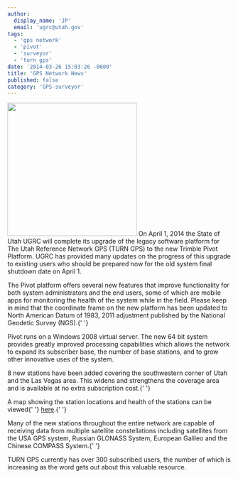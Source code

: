```yaml
---
author:
  display_name: 'JP'
  email: 'ugrc@utah.gov'
tags:
  - 'gps network'
  - 'pivot'
  - 'surveyor'
  - 'turn gps'
date: '2014-03-26 15:03:26 -0600'
title: 'GPS Network News'
published: false
category: 'GPS-surveyor'
---
```



<p>
  <img src="/images/404.png" alt="" title="GPSNetwork_March2014" width="291" height="300" class="inline-text-left" />
  On April 1, 2014 the State of Utah UGRC will complete its upgrade of the legacy software platform for The Utah Reference
  Network GPS (TURN GPS) to the new Trimble Pivot Platform. UGRC has provided many updates on the progress of this upgrade
  to existing users who should be prepared now for the old system final shutdown date on April 1.
</p>
<p>
  The Pivot platform offers several new features that improve functionality for both system administrators and the end
  users, some of which are mobile apps for monitoring the health of the system while in the field. Please keep in mind
  that the coordinate frame on the new platform has been updated to North American Datum of 1983, 2011 adjustment
  published by the National Geodetic Survey (NGS).{' '}
</p>
<p>
  Pivot runs on a Windows 2008 virtual server. The new 64 bit system provides greatly improved processing capabilities
  which allows the network to expand its subscriber base, the number of base stations, and to grow other innovative uses
  of the system.
</p>
<p>
  8 new stations have been added covering the southwestern corner of Utah and the Las Vegas area. This widens and
  strengthens the coverage area and is available at no extra subscription cost.{' '}
</p>
<p>
  A map showing the station locations and health of the stations can be viewed{' '}
  <a href="http://168.179.231.9/Map/SensorMap.aspx">here</a>.{' '}
</p>
<p>
  Many of the new stations throughout the entire network are capable of receiving data from multiple satellite
  constellations including satellites from the USA GPS system, Russian GLONASS System, European Galileo and the Chinese
  COMPASS System.{' '}
</p>
<p>
  TURN GPS currently has over 300 subscribed users, the number of which is increasing as the word gets out about this
  valuable resource.
</p>

<Contacts subject={frontmatter.title} contactKey="turn" />
